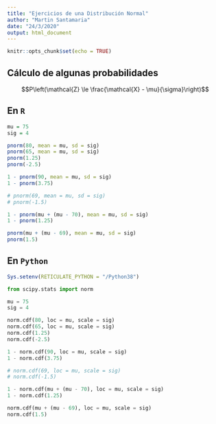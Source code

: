 ```yaml
---
title: "Ejercicios de una Distribución Normal"
author: "Martin Santamaria"
date: "24/3/2020"
output: html_document
---
```


```r
knitr::opts_chunk$set(echo = TRUE)
```

## Cálculo de algunas probabilidades

$$P\left(\mathcal{Z} \le \frac{\mathcal{X} - \mu}{\sigma}\right)$$

## En `R`

```r
mu = 75
sig = 4

pnorm(80, mean = mu, sd = sig)
pnorm(65, mean = mu, sd = sig)
pnorm(1.25)
pnorm(-2.5)

1 - pnorm(90, mean = mu, sd = sig)
1 - pnorm(3.75)

# pnorm(69, mean = mu, sd = sig)
# pnorm(-1.5)

1 - pnorm(mu + (mu - 70), mean = mu, sd = sig)
1 - pnorm(1.25)

pnorm(mu + (mu - 69), mean = mu, sd = sig)
pnorm(1.5)
```

## En `Python`

```r
Sys.setenv(RETICULATE_PYTHON = "/Python38")
```

```python
from scipy.stats import norm

mu = 75
sig = 4

norm.cdf(80, loc = mu, scale = sig)
norm.cdf(65, loc = mu, scale = sig)
norm.cdf(1.25)
norm.cdf(-2.5)

1 - norm.cdf(90, loc = mu, scale = sig)
1 - norm.cdf(3.75)

# norm.cdf(69, loc = mu, scale = sig)
# norm.cdf(-1.5)

1 - norm.cdf(mu + (mu - 70), loc = mu, scale = sig)
1 - norm.cdf(1.25)

norm.cdf(mu + (mu - 69), loc = mu, scale = sig)
norm.cdf(1.5)
```
